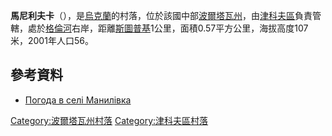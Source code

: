 {{coord|50|9|16|N|34|23|57|E|scale:100000_region:UA|display=title}}

'''馬尼利夫卡'''（{{lang-uk|Манилівка}}），是[[烏克蘭|烏克蘭]]的村落，位於該國中部[[波爾塔瓦州|波爾塔瓦州]]，由[[津科夫區|津科夫區]]負責管轄，處於[[格倫河_(普肖爾河支流)|格倫河]]右岸，距離[[斯圖普基_(津科夫區)|斯圖普基]]1公里，面積0.57平方公里，海拔高度107米，2001年人口56。

==參考資料==
* [http://weather.in.ua/ua/poltavskaja/14922 Погода в селі Манилівка]

{{DEFAULTSORT:Манилівка}}
[[Category:波爾塔瓦州村落|Category:波爾塔瓦州村落]]
[[Category:津科夫區村落|Category:津科夫區村落]]


{{Poltava-geo-stub}}